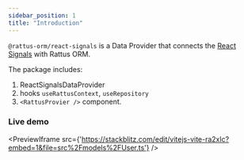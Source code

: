```yaml
---
sidebar_position: 1
title: "Introduction"
---
```


`@rattus-orm/react-signals` is a Data Provider that connects the [React Signals](https://github.com/preactjs/signals/tree/main/packages/react) with Rattus ORM.

The package includes:
1. ReactSignalsDataProvider
2. hooks `useRattusContext`, `useRepository`
3. `<RattusProvier />` component.

### Live demo
<PreviewIframe src={'https://stackblitz.com/edit/vitejs-vite-ra2xlc?embed=1&file=src%2Fmodels%2FUser.ts'} />
